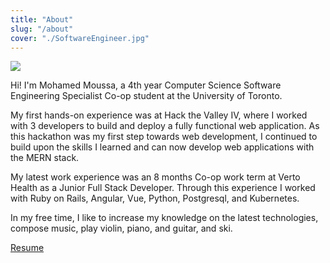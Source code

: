 ```yaml
---
title: "About"
slug: "/about"
cover: "./SoftwareEngineer.jpg"
---
```


![](./AtMontrealBiosphere.jpg)

Hi! I'm Mohamed Moussa, a 4th year Computer Science Software Engineering Specialist Co-op student at the University of Toronto.

My first hands-on experience was at Hack the Valley IV, where I worked with 3 developers to build and deploy a fully functional web application.
As this hackathon was my first step towards web development,
I continued to build upon the skills I learned and can now develop web applications with the MERN stack.

My latest work experience was an 8 months Co-op work term at Verto Health as a Junior Full Stack Developer.
Through this experience I worked with Ruby on Rails, Angular, Vue, Python, Postgresql, and Kubernetes.

In my free time, I like to increase my knowledge on the latest technologies, compose music, play violin, piano, and guitar, and ski.

[Resume](https://drive.google.com/file/d/1ALbonuRjEVafNAkeaRUH-3lE8xLyDUjQ/view?usp=sharing)
